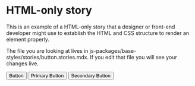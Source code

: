 
<Meta title="Examples/HTML" />

# HTML-only story

This is an example of a HTML-only story that a designer or front-end developer might use to establish the HTML
and CSS structure to render an element properly.

The file you are looking at lives in js-packages/base-styles/stories/button.stories.mdx. If you edit that file you will see your changes live.

<Canvas>
	<Story name="Plain button">
		<button type="button" className="components-button is-small">Button</button>
	</Story>
</Canvas>

<Canvas>
	<Story name="Primary button">
		<button type="button" className="components-button is-primary is-small">Primary Button</button>
	</Story>
</Canvas>

<Canvas>
	<Story name="Secondary button">
		<button type="button" className="components-button is-secondary is-small">Secondary Button</button>
	</Story>
</Canvas>